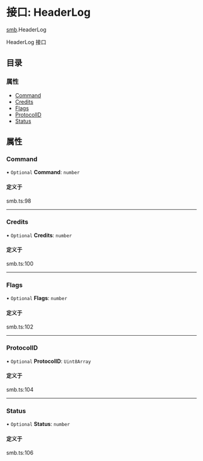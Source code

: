 # 接口: HeaderLog

[smb](/templates/protocols/javascript/modules/smb).HeaderLog

HeaderLog 接口

## 目录

### 属性

- [Command](/templates/protocols/javascript/modules/smb.HeaderLog#command)
- [Credits](/templates/protocols/javascript/modules/smb.HeaderLog#credits)
- [Flags](/templates/protocols/javascript/modules/smb.HeaderLog#flags)
- [ProtocolID](/templates/protocols/javascript/modules/smb.HeaderLog#protocolid)
- [Status](/templates/protocols/javascript/modules/smb.HeaderLog#status)

## 属性

### Command

• `Optional` **Command**: `number`

#### 定义于

smb.ts:98

___

### Credits

• `Optional` **Credits**: `number`

#### 定义于

smb.ts:100

___

### Flags

• `Optional` **Flags**: `number`

#### 定义于

smb.ts:102

___

### ProtocolID

• `Optional` **ProtocolID**: `Uint8Array`

#### 定义于

smb.ts:104

___

### Status

• `Optional` **Status**: `number`

#### 定义于

smb.ts:106
